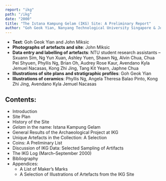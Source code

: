 ```yaml
---
report: "ikg"
path: "/ikg"
date: "2000"
title: "The Istana Kampung Gelam (IKG) Site: A Preliminary Report"
author: "Goh Geok Yian, Nanyang Technological University Singapore & John Miksic, National University of Singapore & Nanyang Technological University Singapore"
---
```



 - **Text**: Goh Geok Yian and John Miksic
 - **Photographs of artefacts and site**: John Miksic
 - **Data entry and labelling of artefacts**: NTU student research assistants – Sxuann Sim, Ng Yun Xuan, Ashley Yuen, Shawn Ng, Alvin Chua, Chua Pei Shyuen, Phyllis Ng, Brian Oh, Audrey Rose Kaur, Avendano Kyla Jemuel Nacasas, Kong Zhi Jing, Tang Kit Yearn, Japhne Chua
 - **Illustrations of site plans and stratigraphic profiles**: Goh Geok Yian
 - **Illustrations of ceramics**: Phyllis Ng, Angela Theresa Balao Pinto, Kong Zhi Jing, Avendano Kyla Jemuel Nacasas

## Contents:

 - <BaseLink href="/ikg/text/background">Introduction</BaseLink>
 - <BaseLink href="/ikg/text/siteplan">Site Plan</BaseLink>
 - <BaseLink href="/ikg/text/historyofthesite">History of the Site</BaseLink>
 - <BaseLink href="/ikg/text/gelaminthename">_Gelam_ in the name: Istana Kampung Gelam</BaseLink>
 - <BaseLink href="/ikg/text/generalresults">General Results of the Archaeological Project at IKG</BaseLink>
 - <BaseLink href="/ikg/text/uniqueartefacts">Unique Artefacts in the Collection: A Selection</BaseLink>
 - <BaseLink href="/ikg/text/coins">Coins: A Preliminary List</BaseLink>
 - <BaseLink href="/ikg/text/discussion">Discussion of IKG Data: Selected Sampling of Artifacts</BaseLink>
 - <BaseLink href="/ikg/text/log">The IKG Log (March–September 2000)</BaseLink>
 - <BaseLink href="/ikg/text/bibliography">Bibliography</BaseLink>
 - Appendices:
   - <BaseLink href="/ikg/text/appendix1">A List of Maker’s Marks</BaseLink>
   - <BaseLink href="/ikg/text/appendix2">A Selection of Illustrations of Artefacts from the IKG Site</BaseLink>
